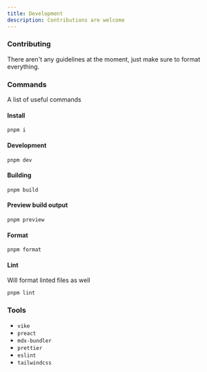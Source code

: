 ```yaml
---
title: Development
description: Contributions are welcome
---
```


### Contributing

There aren't any guidelines at the moment, just make sure to format everything.

### Commands

A list of useful commands

#### Install

`pnpm i`

#### Development

`pnpm dev`

#### Building

`pnpm build`

#### Preview build output

`pnpm preview`

#### Format

`pnpm format`

#### Lint

Will format linted files as well

`pnpm lint`

### Tools

- `vike`
- `preact`
- `mdx-bundler`
- `prettier`
- `eslint`
- `tailwindcss`
